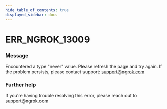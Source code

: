 ```yaml
---
hide_table_of_contents: true
displayed_sidebar: docs
---
```



# ERR_NGROK_13009

### Message

Encountered a type "never" value. Please refresh the page and try again. If the problem persists, please contact support: support@ngrok.com

<ErrorDetails error="err_ngrok_13009" />

### Further help

If you're having trouble resolving this error, please reach out to [support@ngrok.com](mailto:support@ngrok.com?subject=Help%20with%20ERR_NGROK_13009)

